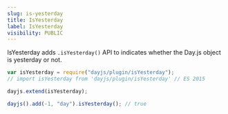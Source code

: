 ```yaml
---
slug: is-yesterday
title: IsYesterday
label: IsYesterday
visibility: PUBLIC
---
```


IsYesterday adds `.isYesterday()` API to indicates whether the Day.js object is yesterday or not.

```js
var isYesterday = require("dayjs/plugin/isYesterday");
// import isYesterday from 'dayjs/plugin/isYesterday' // ES 2015

dayjs.extend(isYesterday);

dayjs().add(-1, "day").isYesterday(); // true
```